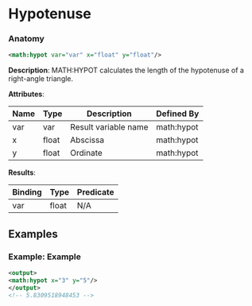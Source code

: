 # Hypotenuse

### Anatomy

```xml
<math:hypot var="var" x="float" y="float"/>
```

 **Description**:
 MATH:HYPOT calculates the length of the hypotenuse of a right-angle triangle.

**Attributes**:

| Name | Type | Description | Defined By |
| ---- | ---- | ----------- | ---------- |
| var | var | Result variable name | math:hypot |
| x | float | Abscissa | math:hypot |
| y | float | Ordinate | math:hypot |


**Results**:

| Binding | Type | Predicate |
| ------- | ---- | --------- |
| var | float | N/A |


## Examples

### Example: Example

```xml
<output>
<math:hypot x="3" y="5"/>
</output>
<!-- 5.8309518948453 -->
```

